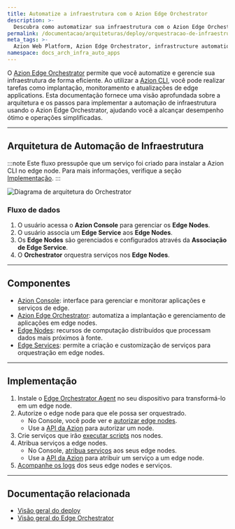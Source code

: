 ```yaml
---
title: Automatize a infraestrutura com o Azion Edge Orchestrator
description: >-
  Descubra como automatizar sua infraestrutura com o Azion Edge Orchestrator, focando na gestão eficiente de edge nodes e operações simplificadas para melhorar o desempenho.
permalink: /documentacao/arquiteturas/deploy/orquestracao-de-infraestrutura/
meta_tags: >-
  Azion Web Platform, Azion Edge Orchestrator, infrastructure automation, Azion CLI, edge nodes management, application delivery, performance optimization 
namespace: docs_arch_infra_auto_apps
---
```


O [Azion Edge Orchestrator](/pt-br/documentacao/produtos/deploy/edge-orchestrator/) permite que você automatize e gerencie sua infraestrutura de forma eficiente. Ao utilizar a [Azion CLI](/pt-br/documentacao/produtos/azion-cli/visao-geral/), você pode realizar tarefas como implantação, monitoramento e atualizações de edge applications. Esta documentação fornece uma visão aprofundada sobre a arquitetura e os passos para implementar a automação de infraestrutura usando o Azion Edge Orchestrator, ajudando você a alcançar desempenho ótimo e operações simplificadas.

---

## Arquitetura de Automação de Infraestrutura

:::note
Este fluxo pressupõe que um serviço foi criado para instalar a Azion CLI no edge node. Para mais informações, verifique a seção [Implementação](#implementacao).
:::

![Diagrama de arquitetura do Orchestrator](/assets/docs/images/uploads/infrastructure-arch.png)


### Fluxo de dados

1. O usuário acessa o **Azion Console** para gerenciar os **Edge Nodes**.
2. O usuário associa um **Edge Service** aos **Edge Nodes**.
3. Os **Edge Nodes** são gerenciados e configurados através da **Associação de Edge Service**.
4. O **Orchestrator** orquestra serviços nos **Edge Nodes**.

---
## Componentes

- [Azion Console](/pt-br/documentacao/produtos/guias/como-acessar-o-azion-console/): interface para gerenciar e monitorar aplicações e serviços de edge.
- [Azion Edge Orchestrator](/pt-br/documentacao/produtos/deploy/edge-orchestrator/): automatiza a implantação e gerenciamento de aplicações em edge nodes.
- [Edge Nodes](/pt-br/documentacao/produtos/deploy/edge-orchestrator/edge-node/): recursos de computação distribuídos que processam dados mais próximos à fonte.
- [Edge Services](/pt-br/documentacao/produtos/deploy/edge-orchestrator/edge-services/): permite a criação e customização de serviços para orquestração em edge nodes.

---
## Implementação

1. Instale o [Edge Orchestrator Agent](/pt-br/documentacao/produtos/guias/deploy/instalar-orchestrator-agent/) no seu dispositivo para transformá-lo em um edge node.
2. Autorize o edge node para que ele possa ser orquestrado.
    - No Console, você pode ver e [autorizar edge nodes](/pt-br/documentacao/produtos/guias/deploy/autorizar-edge-node/).
    - Use a [API da Azion](https://api.azion.com/#e6a19e66-71e9-4b10-b50c-c0e0684bf458) para autorizar um node.
3. Crie serviços que irão [executar scripts](/pt-br/documentacao/produtos/guias/deploy/avancado/rodar-scripts/) nos nodes.
4. Atribua serviços a edge nodes.
    - No Console, [atribua serviços](/pt-br/documentacao/produtos/guias/deploy/vincular-servico/) aos seus edge nodes.
    - Use a [API da Azion](https://api.azion.com/#230b2947-a706-4143-ae96-3115b8ecd333) para atribuir um serviço a um edge node.
5. [Acompanhe os logs](/pt-br/documentacao/produtos/guias/deploy/verificar-logs/) dos seus edge nodes e serviços.

---

## Documentação relacionada

- [Visão geral do deploy](/pt-br/documentacao/produtos/deploy/visao-geral/)
- [Visão geral do Edge Orchestrator](/pt-br/documentacao/produtos/deploy/edge-orchestrator/)
